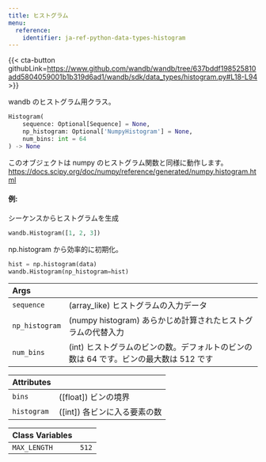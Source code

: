```yaml
---
title: ヒストグラム
menu:
  reference:
    identifier: ja-ref-python-data-types-histogram
---
```


{{< cta-button githubLink=https://www.github.com/wandb/wandb/tree/637bddf198525810add5804059001b1b319d6ad1/wandb/sdk/data_types/histogram.py#L18-L94 >}}

wandb のヒストグラム用クラス。

```python
Histogram(
    sequence: Optional[Sequence] = None,
    np_histogram: Optional['NumpyHistogram'] = None,
    num_bins: int = 64
) -> None
```

このオブジェクトは numpy のヒストグラム関数と同様に動作します。
https://docs.scipy.org/doc/numpy/reference/generated/numpy.histogram.html

#### 例:

シーケンスからヒストグラムを生成

```python
wandb.Histogram([1, 2, 3])
```

np.histogram から効率的に初期化。

```python
hist = np.histogram(data)
wandb.Histogram(np_histogram=hist)
```

| Args |  |
| :--- | :--- |
|  `sequence` |  (array_like) ヒストグラムの入力データ |
|  `np_histogram` |  (numpy histogram) あらかじめ計算されたヒストグラムの代替入力 |
|  `num_bins` |  (int) ヒストグラムのビンの数。デフォルトのビンの数は 64 です。ビンの最大数は 512 です |

| Attributes |  |
| :--- | :--- |
|  `bins` |  ([float]) ビンの境界 |
|  `histogram` |  ([int]) 各ビンに入る要素の数 |

| Class Variables |  |
| :--- | :--- |
|  `MAX_LENGTH`<a id="MAX_LENGTH"></a> |  `512` |